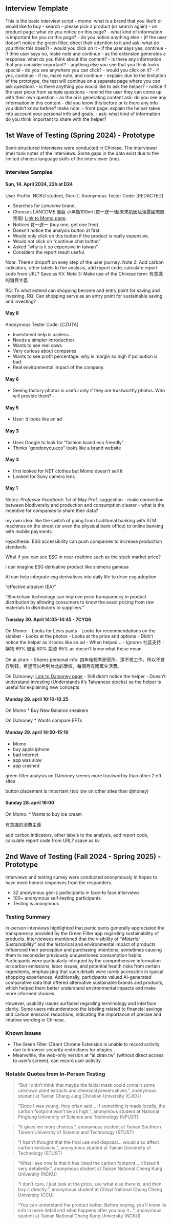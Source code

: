 ```{=mdx}
import MyEmbed from '/src/components/Embed'
```
## Interview Template
This is the basic interview script - momo: what is a brand that you like'd or would like to buy - search - please pick a product (or search again) - on product page: what do you notice on this page? - what kind of information is important for you on this page? - do you notice anything else - (if the user doesn't notice the green filter, direct their attention to it and ask: what do you think this does?) - would you click on it - if the user says yes, continue - if thhe user says no, make note and continue - as the extension generates a response: what do you think about this content? - is there any information that you consider important? - anything else you see that you think looks special - do you see anywhere you can click? - would you click on it? - if yes, continue - if no, make note, and continue - explain: due to the limitation of the prototype, the test will continue on a separate page where you can ask questions - is there anything you would like to ask the helper? - notice if the user picks from sample questions - remind the user they can come up with their own question - as the ai is generating content ask: do you see any information in this content - did you know this before or is there any info you didn't know before? make note. - front page: explain the helper takes into account your personal info and goals. - ask: what kind of information do you think important to share with the helper?

## 1st Wave of Testing (Spring 2024) - Prototype

Semi-structured interviews were conducted in Chinese. The interviewer (me) took notes of the interviews. Some gaps in the data exist due to the limited chinese language skills of the interviewer (me).

### Interview Samples

#### Sun, 14. April 2024, 22h at D24

User Profile: NCKU student, Gen-Z.
Anonymous Tester Code: [REDACTED]

* Searches for *Lancome* brand.
* Chooses LANCOME 蘭蔻 小黑瓶100ml (買一送一/超未來肌因賦活露國際航空版) [Link to Momo page](https://www.momoshop.com.tw/goods/GoodsDetail.jsp?i_code=12028429&Area=search&oid=1_8&cid=index&kw=lancome).
* Notices 買一送一 (buy one, get one free).
* Doesn't notice the analysis button at first.
* Would only click on this button if the product is really expensive.
* Would not click on "continue chat button"
* Asked "why is it so expensive in taiwan".
* Considers the report result useful.

Note: There's dropoff on evey step of the user journey.
Note 2: Add carbon indicators, other labels to the analysis, add report code, calculate report code from URL? Save as KV.
Note 3: Make use of the Chinese term: 有意識的消費主義

RQ: To what extend can shopping become and entry point for saving and investing. RQ: Can shopping serve as an entry point for sustainable saving and investing?

#### May 8 

Anonymous Tester Code: [CZUTA]

-   Investment help is useless.. 
-   Needs a simpler introduction
-   Wants to see real cows
-   Very curious about companes
-   Wants to see profit percentage. why is margin so high if polluution is bad.
-   Real environmental impact of the company.

#### May 6
- Seeing factory photos is useful only if they are trustworthy photos. Who will provide them? -

#### May 5

- User: it looks like an ad

#### May 3

- Uses Google to look for "fashion brand eco friendly"
- Thinks "goodonyou.eco" looks like a brand website

#### May 3 
- first looked for NET clothes but Momo doesn't sell it 
- Looked for Sony camera lens


#### May 1

Notes: *Professor Feedback*:
1st of May Prof. suggestion - make connection between biodiversity and production and consumption clearer - what is the incentive for companies to share their data?

my own idea: like the switch of going from traditional banking with ATM machines on the street (or even the physical bank office) to online banking with mobile payments.

Hypothesis: ESG accessibility can push companies to increase production standards.

What if you can see ESG in near-realtime such as the stock market price?

I can imagine ESG derivative product like siemens gamesa

AI can help integrate esg derivatives into daily life to drive esg adoption

"effective altruism (EA)"

"Blockchain technology can improve price transparency in product distribution by allowing consumers to know the exact pricing from raw materials to distributors to suppliers."


#### Tuesday 30. April 14:05-14:45 - 7CYQ6

On Momo:
-  Looks for Levis pants
-  Looks for recommendations on the sidebar
-  Looks at the photos
-  Looks at the price and options
-  Didn't notice the helper as it looks like an ad
-  When helped...
-  Ignores 社區支持： 購物 69% 儲蓄 80% 投資 65% as doesn't know what these mean

On ai.ziran:
-   Shares personal info: 四年後想考研究所，還不想工作，所以不會存到錢，希望可以考到台北的學校，每個月有兩萬生活費。

On DJmoney: [Link to DJmoney page](https://www.moneydj.com/etf/x/basic/basic0004.xdjhtm?etfid=0050.tw)
-   Still didn't notice the helper
-   Doesn't understand investing (Understands it's Taiwanese stocks) so the helper is useful for explaining new concepts

#### Monday 29. april 10:10-10.25

On Momo
* Buy New Balance sneakers

On DJmoney
* Wants compare EFTs

#### Monday 29. april 14:50-15:10 

- Momo 
- buy apple iphone 
- bad internet 
- app was slow 
- app crashed

green filter analysis on DJmoney seems more trustworthy than other 2 eft sites

button placement is important (too low on other sites than djmoney)

#### Sunday 28. april 16:00 

On Momo:
* Wants to buy ice cream


有意識的消費主義

add carbon indicators, other labels to the analysis, add report code, calculate report code from URL? ssave as kv


## 2nd Wave of Testing (Fall 2024 - Spring 2025) - Prototype

Interviews and testing survey were conducted anonymously in hopes to have more honest responses from the responders.

* 32 anonymous gen-z participants in face-to face interviews
* 100+ anonymous self-testing participants
* Testing is anonymous

### Testing Summary

In-person interviews highlighted that participants generally appreciated the transparency provided by the Green Filter app regarding sustainability of products. Interviewees mentioned that the visibility of *"Material Sustainability"* and the historical and environmental impact of products influenced their perception and purchasing intentions, sometimes causing them to reconsider previously unquestioned consumption habits. Participants were particularly intrigued by the comprehensive information on carbon emissions, labor issues, and potential health risks from certain ingredients, emphasizing that such details were rarely accessible in typical shopping experiences. Additionally, participants valued AI-generated comparative data that offered alternative sustainable brands and products, which helped them better understand environmental impacts and make more informed choices.

However, usability issues surfaced regarding terminology and interface clarity. Some users misunderstood the labeling related to financial savings and carbon emission reductions, indicating the importance of precise and intuitive wording in Chinese. 

### Known Issues
* The Green Filter (Ziran) Chrome Extension is unable to record activity due to browser security restrictions for plugins.
* Meanwhile, the web-only version at "ai.ziran.tw" (without direct access to user's screen), can record user activity.

### Notable Quotes from In-Person Testing

> “But I didn’t think that maybe the facial mask could contain some unknown plant extracts and chemical preservatives.”, anonymous student at Tainan Chang Jung Christian University (CJCU)

> “Since I was young, they often said… if something is made locally, the carbon footprint won’t be as high.”, anonymous student at National Pingtung University of Science and Technology (NPUST)

> “It gives me more choices.”, anonymous student at Tainan Southern Taiwan University of Science and Technology (STUST)

> “I hadn’t thought that the final use and disposal… would also affect carbon emissions.”, anonymous student at Tainan University of Technology (STUST)

> “What I see now is that it has listed the carbon footprint… it listed it very detailedly.”, anonymous student at Tainan National Cheng Kung University (NCKU)

> “I don’t care, I just look at the price, see what else there is, and then buy it directly.”, anonymous student at Chiayi National Chung Cheng University (CCU)

> “You can understand the product better. Before buying, you’ll know its info in more detail and what happens after you buy it...”, anonymous student at Tainan National Cheng Kung University (NCKU)